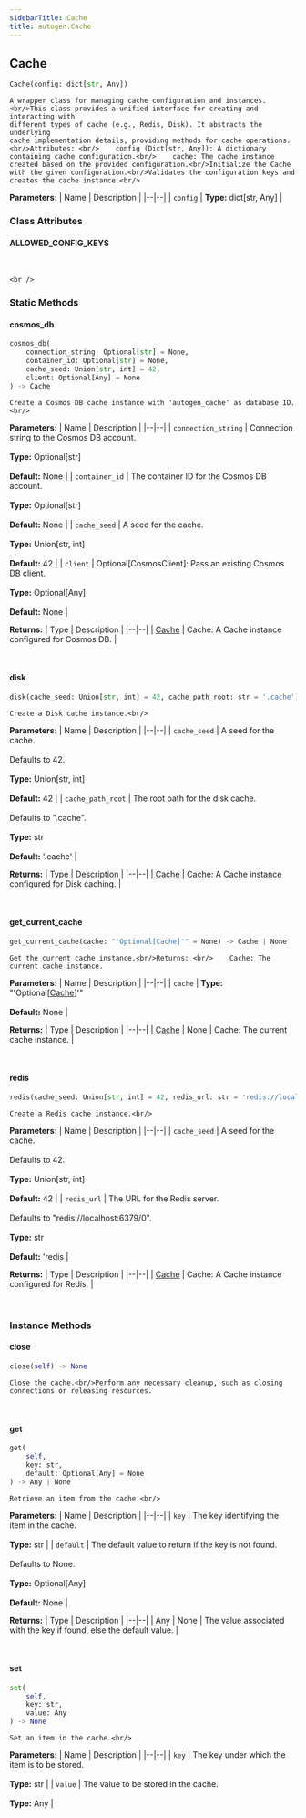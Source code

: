 ```yaml
---
sidebarTitle: Cache
title: autogen.Cache
---
```

<h2 id="autogen.Cache" class="doc doc-heading">
    <code class="doc-symbol doc-symbol-heading doc-symbol-class"></code>
    <span class="doc doc-object-name doc-class-name">Cache</span>
</h2>

```python
Cache(config: dict[str, Any])
```

    A wrapper class for managing cache configuration and instances.<br/>This class provides a unified interface for creating and interacting with
    different types of cache (e.g., Redis, Disk). It abstracts the underlying
    cache implementation details, providing methods for cache operations.<br/>Attributes: <br/>    config (Dict[str, Any]): A dictionary containing cache configuration.<br/>    cache: The cache instance created based on the provided configuration.<br/>Initialize the Cache with the given configuration.<br/>Validates the configuration keys and creates the cache instance.<br/>

<b>Parameters:</b>
| Name | Description |
|--|--|
| `config` | **Type:** dict[str, Any] |

### Class Attributes

<code class="doc-symbol doc-symbol-heading doc-symbol-attribute"></code>
#### ALLOWED_CONFIG_KEYS
<br />

    <br />

### Static Methods

<code class="doc-symbol doc-symbol-heading doc-symbol-method"></code>
#### cosmos_db

```python
cosmos_db(
    connection_string: Optional[str] = None,
    container_id: Optional[str] = None,
    cache_seed: Union[str, int] = 42,
    client: Optional[Any] = None
) -> Cache
```

    Create a Cosmos DB cache instance with 'autogen_cache' as database ID.<br/>

<b>Parameters:</b>
| Name | Description |
|--|--|
| `connection_string` | Connection string to the Cosmos DB account.<br/><br/>**Type:** Optional[str]<br/><br/>**Default:** None |
| `container_id` | The container ID for the Cosmos DB account.<br/><br/>**Type:** Optional[str]<br/><br/>**Default:** None |
| `cache_seed` | A seed for the cache.<br/><br/>**Type:** Union[str, int]<br/><br/>**Default:** 42 |
| `client` | Optional[CosmosClient]: Pass an existing Cosmos DB client.<br/><br/>**Type:** Optional[Any]<br/><br/>**Default:** None |

<b>Returns:</b>
| Type | Description |
|--|--|
| [Cache](/docs/api-reference/autogen/Cache) | Cache: A Cache instance configured for Cosmos DB. |

<br />

<code class="doc-symbol doc-symbol-heading doc-symbol-method"></code>
#### disk

```python
disk(cache_seed: Union[str, int] = 42, cache_path_root: str = '.cache') -> Cache
```

    Create a Disk cache instance.<br/>

<b>Parameters:</b>
| Name | Description |
|--|--|
| `cache_seed` | A seed for the cache.<br/><br/>Defaults to 42.<br/><br/>**Type:** Union[str, int]<br/><br/>**Default:** 42 |
| `cache_path_root` | The root path for the disk cache.<br/><br/>Defaults to ".cache".<br/><br/>**Type:** str<br/><br/>**Default:** '.cache' |

<b>Returns:</b>
| Type | Description |
|--|--|
| [Cache](/docs/api-reference/autogen/Cache) | Cache: A Cache instance configured for Disk caching. |

<br />

<code class="doc-symbol doc-symbol-heading doc-symbol-method"></code>
#### get_current_cache

```python
get_current_cache(cache: "'Optional[Cache]'" = None) -> Cache | None
```

    Get the current cache instance.<br/>Returns: <br/>    Cache: The current cache instance.

<b>Parameters:</b>
| Name | Description |
|--|--|
| `cache` | **Type:** "'Optional[[Cache](/docs/api-reference/autogen/Cache)]'"<br/><br/>**Default:** None |

<b>Returns:</b>
| Type | Description |
|--|--|
| [Cache](/docs/api-reference/autogen/Cache) \| None | Cache: The current cache instance. |

<br />

<code class="doc-symbol doc-symbol-heading doc-symbol-method"></code>
#### redis

```python
redis(cache_seed: Union[str, int] = 42, redis_url: str = 'redis://localhost:6379/0') -> Cache
```

    Create a Redis cache instance.<br/>

<b>Parameters:</b>
| Name | Description |
|--|--|
| `cache_seed` | A seed for the cache.<br/><br/>Defaults to 42.<br/><br/>**Type:** Union[str, int]<br/><br/>**Default:** 42 |
| `redis_url` | The URL for the Redis server.<br/><br/>Defaults to "redis://localhost:6379/0".<br/><br/>**Type:** str<br/><br/>**Default:** 'redis |

<b>Returns:</b>
| Type | Description |
|--|--|
| [Cache](/docs/api-reference/autogen/Cache) | Cache: A Cache instance configured for Redis. |

<br />

### Instance Methods

<code class="doc-symbol doc-symbol-heading doc-symbol-method"></code>
#### close

```python
close(self) -> None
```

    Close the cache.<br/>Perform any necessary cleanup, such as closing connections or releasing resources.

<br />

<code class="doc-symbol doc-symbol-heading doc-symbol-method"></code>
#### get

```python
get(
    self,
    key: str,
    default: Optional[Any] = None
) -> Any | None
```

    Retrieve an item from the cache.<br/>

<b>Parameters:</b>
| Name | Description |
|--|--|
| `key` | The key identifying the item in the cache.<br/><br/>**Type:** str |
| `default` | The default value to return if the key is not found.<br/><br/>Defaults to None.<br/><br/>**Type:** Optional[Any]<br/><br/>**Default:** None |

<b>Returns:</b>
| Type | Description |
|--|--|
| Any \| None | The value associated with the key if found, else the default value. |

<br />

<code class="doc-symbol doc-symbol-heading doc-symbol-method"></code>
#### set

```python
set(
    self,
    key: str,
    value: Any
) -> None
```

    Set an item in the cache.<br/>

<b>Parameters:</b>
| Name | Description |
|--|--|
| `key` | The key under which the item is to be stored.<br/><br/>**Type:** str |
| `value` | The value to be stored in the cache.<br/><br/>**Type:** Any |

<br />